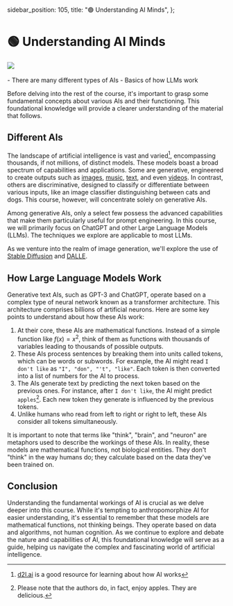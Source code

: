   sidebar_position: 105,
  title: "🟢 Understanding AI Minds",
};

# 🟢 Understanding AI Minds

<div style={{ textAlign: "center" }}>
  <Image
    src={"/docs/assets/basics/brain.svg"}
    width={1228}
    height={1014}
    style={{
      width: "100%",
      height: "300px",
      verticalAlign: "top",
      margin: "auto",
    }}
  />
</div>
<br />

<Takeaways>
  - There are many different types of AIs - Basics of how LLMs work
</Takeaways>

Before delving into the rest of the course, it's important to grasp some fundamental concepts about various AIs and their functioning. This foundational knowledge will provide a clearer understanding of the material that follows.

## Different AIs

The landscape of artificial intelligence is vast and varied[^a], encompassing thousands, if not millions, of distinct models. These models boast a broad spectrum of capabilities and applications. Some are generative, engineered to create outputs such as [images](https://openai.com/product/dall-e-2), [music](https://google-research.github.io/seanet/musiclm/examples/), [text](https://platform.openai.com/playground), and even [videos](https://makeavideo.studio/). In contrast, others are discriminative, designed to classify or differentiate between various inputs, like an image classifier distinguishing between cats and dogs. This course, however, will concentrate solely on generative AIs.

Among generative AIs, only a select few possess the advanced capabilities that make them particularly useful for prompt engineering. In this course, we will primarily focus on ChatGPT and other Large Language Models (LLMs). The techniques we explore are applicable to most LLMs.

As we venture into the realm of image generation, we'll explore the use of [Stable Diffusion](https://beta.dreamstudio.ai/home) and [DALLE](https://openai.com/product/dall-e-2).

## How Large Language Models Work

Generative text AIs, such as GPT-3 and ChatGPT, operate based on a complex type of neural network known as a transformer architecture. This architecture comprises billions of artificial neurons. Here are some key points to understand about how these AIs work:

1. At their core, these AIs are mathematical functions. Instead of a simple function like $f(x) = x^2$, think of them as functions with thousands of variables leading to thousands of possible outputs.
2. These AIs process sentences by breaking them into units called tokens, which can be words or subwords. For example, the AI might read `I don't like` as `"I", "don", "'t", "like"`. Each token is then converted into a list of numbers for the AI to process.
3. The AIs generate text by predicting the next token based on the previous ones. For instance, after `I don't like`, the AI might predict `apples`[^b]. Each new token they generate is influenced by the previous tokens.
4. Unlike humans who read from left to right or right to left, these AIs consider all tokens simultaneously.

It is important to note that terms like "think", "brain", and "neuron" are metaphors used to describe the workings of these AIs. In reality, these models are mathematical functions, not biological entities. They don't "think" in the way humans do; they calculate based on the data they've been trained on.

## Conclusion

Understanding the fundamental workings of AI is crucial as we delve deeper into this course. While it's tempting to anthropomorphize AI for easier understanding, it's essential to remember that these models are mathematical functions, not thinking beings. They operate based on data and algorithms, not human cognition. As we continue to explore and debate the nature and capabilities of AI, this foundational knowledge will serve as a guide, helping us navigate the complex and fascinating world of artificial intelligence.

[^a]: [d2l.ai](https://www.d2l.ai) is a good resource for learning about how AI works
[^b]: Please note that the authors do, in fact, enjoy apples. They are delicious.
